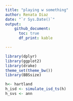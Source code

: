 ```yaml
---
title: "playing w something"
author: Renata Diaz
date: "`r Sys.Date()`"
output: 
    github_document:
      toc: true
      df_print: kable

---
```


```r
library(dplyr)
library(ggplot2)
library(drake)
theme_set(theme_bw())
library(BBSsize)

```


```r
h<- hartland
h_isd <- simulate_isd_ts(h)
h_svs <- ann



```
